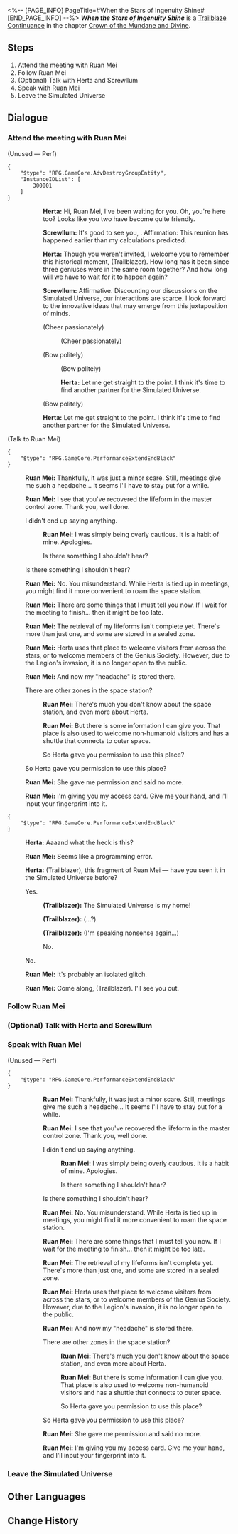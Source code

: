 <%-- [PAGE_INFO]
PageTitle=#When the Stars of Ingenuity Shine#
[END_PAGE_INFO] --%>
{{Stub|Dialogue.}}
{{Mission Infobox
|id            = 2001002
|title         = 
|image         = <!--Mission When the Stars of Ingenuity Shine.png-->
|type          = Trailblaze Continuance
|event_name    = 
|chapter       = Crown of the Mundane and Divine
|requirements  = {{subst:void|<!--Unknown: {"Type":"Manual"}-->}}
|summary       = <!--official mission summary from Fate's Atlas-->
|characters    = Herta; Ruan Mei; Screwllum; Trailblazer
|startLocation = [[Herta Space Station]] - [[Simulated Universe]]
|world         = Herta Space Station
|area          = Simulated Universe
|prev          = 
|next          = 
|rewards       = Trailblaze EXP*1,100; Stellar Jade*110; Traveler's Guide*12; Refined Aether*8; Lost Crystal*8; Snack Life (Profile Picture)*1 { text = Snack Life }; Credit*140,000
}}
'''''When the Stars of Ingenuity Shine''''' is a [[Trailblaze Continuance]] in the chapter [[Crown of the Mundane and Divine]].

==Steps==
# Attend the meeting with Ruan Mei
# Follow Ruan Mei
# (Optional) Talk with Herta and Screwllum
# Speak with Ruan Mei
# Leave the Simulated Universe

<!--
==Gameplay Notes==

--><!--
==Trial Character==

-->
==Dialogue==
{{Stub Dialogue}}

===Attend the meeting with Ruan Mei{{subst:void|<!--200100201-->}}===
{{Mission Description|type=continuance|location=Simulated Universe|Herta, Ruan Mei, and Screwllum: A gathering of geniuses never seen across the span of history! Scenes like this don't happen every day!<br />You are curious as to what games or contests take place between such individuals...}}
{{Dialogue Start}}
;(Unused &mdash; Perf)
<pre>{
	"$type": "RPG.GameCore.AdvDestroyGroupEntity",
	"InstanceIDList": [
		300001
	]
}</pre>
::{{A|VO side0 rm herta 109.ogg}} '''Herta:''' Hi, Ruan Mei, I've been waiting for you. Oh, you're here too? Looks like you two have become quite friendly.
::{{A|VO side0 rm screwllum 101 m.ogg}} {{A|VO side0 rm screwllum 101 f.ogg}} '''Screwllum:''' It's good to see you, {{MC|f=madam|m=sir}}. Affirmation: This reunion has happened earlier than my calculations predicted.
::{{A|VO side0 rm herta 110 m.ogg}} {{A|VO side0 rm herta 110 f.ogg}} '''Herta:''' Though you weren't invited, I welcome you to remember this historical moment, (Trailblazer). How long has it been since three geniuses were in the same room together? And how long will we have to wait for it to happen again?
::{{A|VO side0 rm screwllum 102.ogg}} '''Screwllum:''' Affirmative. Discounting our discussions on the Simulated Universe, our interactions are scarce. I look forward to the innovative ideas that may emerge from this juxtaposition of minds.
::{{DIcon|Arrow}} (Cheer passionately)
:::(Cheer passionately)
::{{DIcon|Arrow}} (Bow politely)
:::(Bow politely)
:::{{A|VO side0 rm herta 111.ogg}} '''Herta:''' Let me get straight to the point. I think it's time to find another partner for the Simulated Universe.
:::{{tx}}
::(Bow politely)
::{{A|VO side0 rm herta 111.ogg}} '''Herta:''' Let me get straight to the point. I think it's time to find another partner for the Simulated Universe.
::{{tx}}

;(Talk to Ruan Mei)
<pre>{
	"$type": "RPG.GameCore.PerformanceExtendEndBlack"
}</pre>
:{{A|VO side0 rm ruanmei 167.ogg}} '''Ruan Mei:''' Thankfully, it was just a minor scare. Still, meetings give me such a headache... It seems I'll have to stay put for a while.
:{{A|VO side0 rm ruanmei 168.ogg}} '''Ruan Mei:''' I see that you've recovered the lifeform in the master control zone. Thank you, well done.
:{{DIcon|Arrow}} I didn't end up saying anything.
::{{A|VO side0 rm ruanmei 169.ogg}} '''Ruan Mei:''' I was simply being overly cautious. It is a habit of mine. Apologies.
::Is there something I shouldn't hear?
:{{DIcon|Arrow}} Is there something I shouldn't hear?
:{{A|VO side0 rm ruanmei 170.ogg}} '''Ruan Mei:''' No. You misunderstand. While Herta is tied up in meetings, you might find it more convenient to roam the space station.
:{{A|VO side0 rm ruanmei 171.ogg}} '''Ruan Mei:''' There are some things that I must tell you now. If I wait for the meeting to finish... then it might be too late.
:{{A|VO side0 rm ruanmei 172.ogg}} '''Ruan Mei:''' The retrieval of my lifeforms isn't complete yet. There's more than just one, and some are stored in a sealed zone.
:{{A|VO side0 rm ruanmei 173.ogg}} '''Ruan Mei:''' Herta uses that place to welcome visitors from across the stars, or to welcome members of the Genius Society. However, due to the Legion's invasion, it is no longer open to the public.
:{{A|VO side0 rm ruanmei 174.ogg}} '''Ruan Mei:''' And now my "headache" is stored there.
:{{DIcon|Arrow}} There are other zones in the space station?
::{{A|VO side0 rm ruanmei 175.ogg}} '''Ruan Mei:''' There's much you don't know about the space station, and even more about Herta.
::{{A|VO side0 rm ruanmei 176.ogg}} '''Ruan Mei:''' But there is some information I can give you. That place is also used to welcome non-humanoid visitors and has a shuttle that connects to outer space.
::So Herta gave you permission to use this place?
:{{DIcon|Arrow}} So Herta gave you permission to use this place?
:{{A|VO side0 rm ruanmei 177.ogg}} '''Ruan Mei:''' She gave me permission and said no more.
:{{A|VO side0 rm ruanmei 178.ogg}} '''Ruan Mei:''' I'm giving you my access card. Give me your hand, and I'll input your fingerprint into it.
:{{tx}}
<pre>{
	"$type": "RPG.GameCore.PerformanceExtendEndBlack"
}</pre>
:{{A|VO side0 rm herta 120.ogg}} '''Herta:''' Aaaand what the heck is this?
:{{A|VO side0 rm ruanmei 162.ogg}} '''Ruan Mei:''' Seems like a programming error.
:{{A|VO side0 rm herta 121 m.ogg}} {{A|VO side0 rm herta 121 f.ogg}} '''Herta:''' (Trailblazer), this fragment of Ruan Mei &mdash; have you seen it in the Simulated Universe before?
:{{DIcon|Arrow}} Yes.
::{{A|VO side0 rm player 130 m.ogg}} {{A|VO side0 rm player 130 f.ogg}} '''(Trailblazer):''' The Simulated Universe is my home!
::{{A|VO side0 rm player 131 m.ogg}} {{A|VO side0 rm player 131 f.ogg}} '''(Trailblazer):''' (...?)
::{{A|VO side0 rm player 132 m.ogg}} {{A|VO side0 rm player 132 f.ogg}} '''(Trailblazer):''' (I'm speaking nonsense again...)
::No.
:{{DIcon|Arrow}} No.
:{{A|VO side0 rm ruanmei 163.ogg}} '''Ruan Mei:''' It's probably an isolated glitch.
:{{tx}}
:{{A|VO side0 rm ruanmei 165 m.ogg}} {{A|VO side0 rm ruanmei 165 f.ogg}} '''Ruan Mei:''' Come along, (Trailblazer). I'll see you out.
{{Dialogue End}}

===Follow Ruan Mei{{subst:void|<!--200100207-->}}===
{{Mission Description|type=continuance|location=Simulated Universe|update|Herta, Ruan Mei, and Screwllum: A gathering of geniuses never seen across the span of history! Scenes like this don't happen every day!<br />Ruan Mei calls you aside. Looks like you won't be able to hear any more snippets of exchanges and proposals between the geniuses. You have more important things to do right now anyway.}}
{{Dialogue Start}}


{{Dialogue End}}

===(Optional) Talk with Herta and Screwllum{{subst:void|<!--200100209-->}}===
{{Mission Description|type=continuance|location=Simulated Universe|update|Herta, Ruan Mei, and Screwllum: A gathering of geniuses never seen across the span of history! Scenes like this don't happen every day!<br />You are curious as to what games or contests take place between such individuals...}}
{{Dialogue Start}}

{{Dialogue End}}

===Speak with Ruan Mei{{subst:void|<!--200100208-->}}===
{{Mission Description|type=continuance|location=Simulated Universe|update|Herta, Ruan Mei, and Screwllum: A gathering of geniuses never seen across the span of history! Scenes like this don't happen every day!<br />Ruan Mei calls you aside. Looks like you won't be able to hear any more snippets of exchanges and proposals between the geniuses. You have more important things to do right now anyway.}}
{{Dialogue Start}}
;(Unused &mdash; Perf)
<pre>{
	"$type": "RPG.GameCore.PerformanceExtendEndBlack"
}</pre>
::{{A|VO side0 rm ruanmei 167.ogg}} '''Ruan Mei:''' Thankfully, it was just a minor scare. Still, meetings give me such a headache... It seems I'll have to stay put for a while.
::{{A|VO side0 rm ruanmei 168.ogg}} '''Ruan Mei:''' I see that you've recovered the lifeform in the master control zone. Thank you, well done.
::{{DIcon|Arrow}} I didn't end up saying anything.
:::{{A|VO side0 rm ruanmei 169.ogg}} '''Ruan Mei:''' I was simply being overly cautious. It is a habit of mine. Apologies.
:::Is there something I shouldn't hear?
::{{DIcon|Arrow}} Is there something I shouldn't hear?
::{{A|VO side0 rm ruanmei 170.ogg}} '''Ruan Mei:''' No. You misunderstand. While Herta is tied up in meetings, you might find it more convenient to roam the space station.
::{{A|VO side0 rm ruanmei 171.ogg}} '''Ruan Mei:''' There are some things that I must tell you now. If I wait for the meeting to finish... then it might be too late.
::{{A|VO side0 rm ruanmei 172.ogg}} '''Ruan Mei:''' The retrieval of my lifeforms isn't complete yet. There's more than just one, and some are stored in a sealed zone.
::{{A|VO side0 rm ruanmei 173.ogg}} '''Ruan Mei:''' Herta uses that place to welcome visitors from across the stars, or to welcome members of the Genius Society. However, due to the Legion's invasion, it is no longer open to the public.
::{{A|VO side0 rm ruanmei 174.ogg}} '''Ruan Mei:''' And now my "headache" is stored there.
::{{DIcon|Arrow}} There are other zones in the space station?
:::{{A|VO side0 rm ruanmei 175.ogg}} '''Ruan Mei:''' There's much you don't know about the space station, and even more about Herta.
:::{{A|VO side0 rm ruanmei 176.ogg}} '''Ruan Mei:''' But there is some information I can give you. That place is also used to welcome non-humanoid visitors and has a shuttle that connects to outer space.
:::So Herta gave you permission to use this place?
::{{DIcon|Arrow}} So Herta gave you permission to use this place?
::{{A|VO side0 rm ruanmei 177.ogg}} '''Ruan Mei:''' She gave me permission and said no more.
::{{A|VO side0 rm ruanmei 178.ogg}} '''Ruan Mei:''' I'm giving you my access card. Give me your hand, and I'll input your fingerprint into it.
::{{tx}}
{{Dialogue End}}

===Leave the Simulated Universe{{subst:void|<!--200100205-->}}===
{{Dialogue Start}}

{{Dialogue End}}

==Other Languages==
{{Other Languages
|en   = When the Stars of Ingenuity Shine
|zhs  = 天才群星闪耀时
|zht  = 天才群星閃耀時
|ja   = 天才の星の時間
|ko   = 천재의 뭇별이 빛날 때
|es   = Cuando brillan las estrellas del ingenio
|fr   = Alors que brillent les étoiles de l'ingéniosité
|ru   = Гори, гори, моя звезда гениальности
|th   = เมื่อหมู่ดาวแห่งอัจฉริยะเปล่งประกาย
|vi   = Khi Thiên Tài Tề Tựu Giữa Ngân Hà
|de   = Wenn die Sterne des Einfallsreichtums leuchten
|id   = Saat Bintang-Bintang Jenius Bersinar
|pt   = Quando as Estrelas da Engenhosidade Brilham
}}

==Change History==
{{Change History|1.6}}
